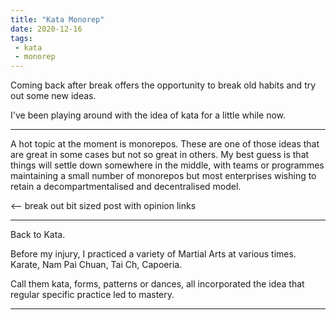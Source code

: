 ```yaml
---
title: "Kata Monorep"
date: 2020-12-16
tags:
 - kata
 - monorep
---
```


Coming back after break offers the opportunity to break old habits and try out some new ideas.

I've been playing around with the idea of kata for a little while now.

---

A hot topic at the moment is monorepos. These are one of those ideas that are great in some cases but not so
great in others. My best guess is that things will settle down somewhere in the middle, with teams or programmes
maintaining a small number of monorepos but most enterprises wishing to retain a decompartmentalised and
decentralised model.


<-- break out bit sized post with opinion links

---

Back to Kata.

Before my injury, I practiced a variety of Martial Arts at various times. Karate, Nam Pai Chuan, Tai Ch, Capoeria.

Call them kata, forms, patterns or dances, all incorporated the idea that regular specific practice led to mastery.

---
